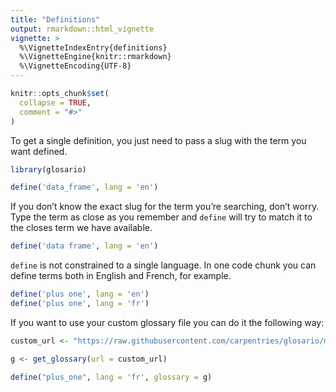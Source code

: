 ```yaml
---
title: "Definitions"
output: rmarkdown::html_vignette
vignette: >
  %\VignetteIndexEntry{definitions}
  %\VignetteEngine{knitr::rmarkdown}
  %\VignetteEncoding{UTF-8}
---
```


```r
knitr::opts_chunk$set(
  collapse = TRUE,
  comment = "#>"
)
```

To get a single definition, you just need to pass a slug with the term you want defined.

```r
library(glosario)

define('data_frame', lang = 'en')
```

If you don't know the exact slug for the term you're searching, don't worry. Type the term as close as you remember and `define` will try to match it to the closes term we have available.

```r
define('data frame', lang = 'en')
```

`define` is not constrained to a single language. In one code chunk you can define terms both in English and French, for example.

```r
define('plus one', lang = 'en')
define('plus one', lang = 'fr')
```

If you want to use your custom glossary file you can do it the following way:

```r
custom_url <- "https://raw.githubusercontent.com/carpentries/glosario/master/glossary.yml"

g <- get_glossary(url = custom_url)

define("plus_one", lang = 'fr', glossary = g)
```
